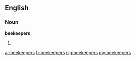 ==English==

===Noun===
'''beekeepers'''

# {{plural of|beekeeper}}

[[ar:beekeepers]]
[[fr:beekeepers]]
[[mg:beekeepers]]
[[my:beekeepers]]